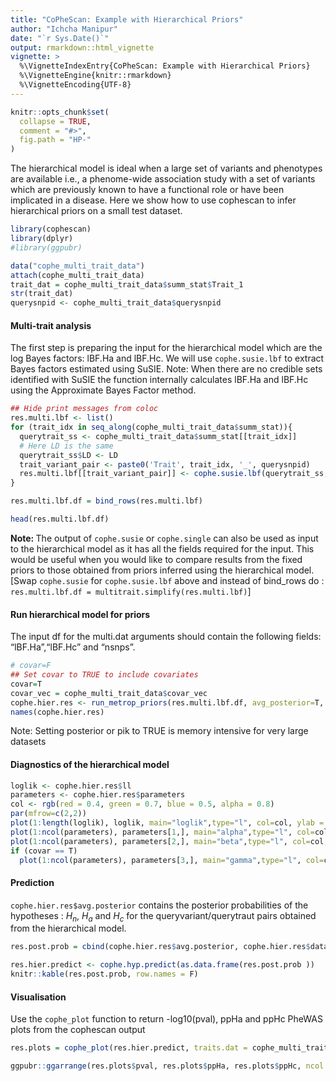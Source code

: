```yaml
---
title: "CoPheScan: Example with Hierarchical Priors"
author: "Ichcha Manipur"
date: "`r Sys.Date()`"
output: rmarkdown::html_vignette
vignette: >
  %\VignetteIndexEntry{CoPheScan: Example with Hierarchical Priors}
  %\VignetteEngine{knitr::rmarkdown}
  %\VignetteEncoding{UTF-8}
---
```


```r
knitr::opts_chunk$set(
  collapse = TRUE,
  comment = "#>",
  fig.path = "HP-"
)
```

The hierarchical model is ideal when a large set of variants and phenotypes are available i.e., a phenome-wide association study with a set of variants which are previously  known to have a functional role or have been implicated in a disease. 
Here we show how to use cophescan to infer hierarchical priors on a small test dataset.

```r
library(cophescan)
library(dplyr)
#library(ggpubr)
```

```r
data("cophe_multi_trait_data")
attach(cophe_multi_trait_data)
trait_dat = cophe_multi_trait_data$summ_stat$Trait_1
str(trait_dat)
querysnpid <- cophe_multi_trait_data$querysnpid
```


#### Multi-trait analysis

The first step is preparing the input for the hierarchical model which are the log Bayes factors: lBF.Ha and lBF.Hc. We will use `cophe.susie.lbf` to extract Bayes factors estimated using SuSIE.
Note: When there are no credible sets identified with SuSIE the function internally calculates lBF.Ha and lBF.Hc using the Approximate Bayes Factor method. 
```r
## Hide print messages from coloc
res.multi.lbf <- list()
for (trait_idx in seq_along(cophe_multi_trait_data$summ_stat)){
  querytrait_ss <- cophe_multi_trait_data$summ_stat[[trait_idx]]
  # Here LD is the same
  querytrait_ss$LD <- LD
  trait_variant_pair <- paste0('Trait', trait_idx, '_', querysnpid)
  res.multi.lbf[[trait_variant_pair]] <- cophe.susie.lbf(querytrait_ss, querysnpid = querysnpid, querytrait = paste0('Trait', trait_idx))
}

res.multi.lbf.df = bind_rows(res.multi.lbf)

```


```r
head(res.multi.lbf.df)
```

**Note: ** The output of `cophe.susie` or `cophe.single` can also be used as input to the hierarchical model as it has all the fields required for the input. This would be useful when you would like to compare results from the fixed priors to those obtained from priors inferred using the hierarchical model. [Swap `cophe.susie` for `cophe.susie.lbf` above and instead of bind_rows do : `res.multi.lbf.df = multitrait.simplify(res.multi.lbf)`]

#### Run hierarchical model for priors

The input df for the multi.dat arguments should contain the following fields: "lBF.Ha","lBF.Hc" and "nsnps".  
```r
# covar=F
## Set covar to TRUE to include covariates
covar=T
covar_vec = cophe_multi_trait_data$covar_vec
cophe.hier.res <- run_metrop_priors(res.multi.lbf.df, avg_posterior=T, avg_pik = T, covar_vec = covar_vec, covar = covar, nits = 30000)
names(cophe.hier.res)
```
Note: Setting posterior or pik to TRUE is memory intensive for very large datasets

#### Diagnostics of the hierarchical model
```r
loglik <- cophe.hier.res$ll
parameters <- cophe.hier.res$parameters
col <- rgb(red = 0.4, green = 0.7, blue = 0.5, alpha = 0.8)
par(mfrow=c(2,2))
plot(1:length(loglik), loglik, main="loglik",type="l", col=col, ylab = "ll", xlab="")
plot(1:ncol(parameters), parameters[1,], main="alpha",type="l", col=col, ylab = "alpha", xlab="")
plot(1:ncol(parameters), parameters[2,], main="beta",type="l", col=col, ylab = "beta", xlab="")
if (covar == T)
  plot(1:ncol(parameters), parameters[3,], main="gamma",type="l", col=col, ylab = "gamma", xlab="")

```






#### Prediction

`cophe.hier.res$avg.posterior` contains the posterior probabilities of the hypotheses : $H_n$,  $H_a$ and $H_c$ for the queryvariant/querytraut pairs obtained from the hierarchical model.
```r
res.post.prob = cbind(cophe.hier.res$avg.posterior, cophe.hier.res$data)
```

```r
res.hier.predict <- cophe.hyp.predict(as.data.frame(res.post.prob ))
knitr::kable(res.post.prob, row.names = F)
```


#### Visualisation

Use the `cophe_plot` function to return -log10(pval), ppHa and ppHc PheWAS plots from the cophescan output

```r
res.plots = cophe_plot(res.hier.predict, traits.dat = cophe_multi_trait_data$summ_stat, querysnpid = querysnpid, pheno_names = paste0('Trait', 1:30))

ggpubr::ggarrange(res.plots$pval, res.plots$ppHa, res.plots$ppHc, ncol = 2, nrow = 2)
```



